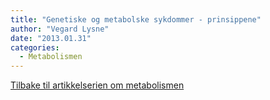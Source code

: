 ```yaml
---
title: "Genetiske og metabolske sykdommer - prinsippene"
author: "Vegard Lysne"
date: "2013.01.31"
categories: 
  - Metabolismen
---
```


[Tilbake til artikkelserien om metabolismen](../../metabolismen.html)

